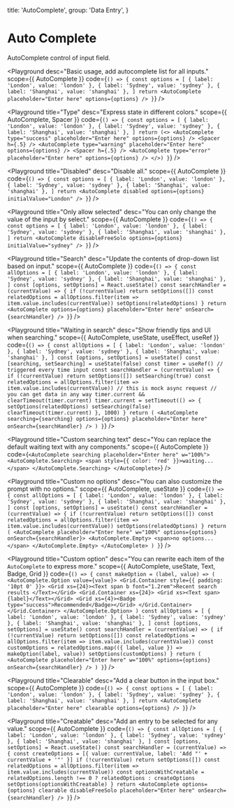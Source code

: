 
  title: 'AutoComplete',
  group: 'Data Entry',
}

# Auto Complete

AutoComplete control of input field.

<Playground
  desc="Basic usage, add autocomplete list for all inputs."
  scope={{ AutoComplete }}
  code={`
() => {
  const options = [
    { label: 'London', value: 'london' },
    { label: 'Sydney', value: 'sydney' },
    { label: 'Shanghai', value: 'shanghai' },
  ]
  return <AutoComplete placeholder="Enter here" options={options} />
}
`}
/>

<Playground
  title="Type"
  desc="Express state in different colors."
  scope={{ AutoComplete, Spacer }}
  code={`
() => {
  const options = [
    { label: 'London', value: 'london' },
    { label: 'Sydney', value: 'sydney' },
    { label: 'Shanghai', value: 'shanghai' },
  ]
  return (<>
    <AutoComplete type="success" placeholder="Enter here" options={options} />
    <Spacer h={.5} />
    <AutoComplete type="warning" placeholder="Enter here" options={options} />
    <Spacer h={.5} />
    <AutoComplete type="error" placeholder="Enter here" options={options} />
  </>)
}
`}
/>

<Playground
  title="Disabled"
  desc="Disable all."
  scope={{ AutoComplete }}
  code={`
() => {
  const options = [
    { label: 'London', value: 'london' },
    { label: 'Sydney', value: 'sydney' },
    { label: 'Shanghai', value: 'shanghai' },
  ]
  return <AutoComplete disabled options={options} initialValue="London" />
}
`}
/>

<Playground
  title="Only allow selected"
  desc="You can only change the value of the input by select."
  scope={{ AutoComplete }}
  code={`
() => {
  const options = [
    { label: 'London', value: 'london' },
    { label: 'Sydney', value: 'sydney' },
    { label: 'Shanghai', value: 'shanghai' },
  ]
  return <AutoComplete disableFreeSolo options={options} initialValue="sydney" />
}
`}
/>

<Playground
  title="Search"
  desc="Update the contents of drop-down list based on input."
  scope={{ AutoComplete }}
  code={`
() => {
  const allOptions = [
    { label: 'London', value: 'london' },
    { label: 'Sydney', value: 'sydney' },
    { label: 'Shanghai', value: 'shanghai' },
  ]
  const [options, setOptions] = React.useState()
  const searchHandler = (currentValue) => {
    if (!currentValue) return setOptions([])
    const relatedOptions = allOptions.filter(item => item.value.includes(currentValue))
    setOptions(relatedOptions)
  }
  return <AutoComplete options={options} placeholder="Enter here" onSearch={searchHandler} />
}
`}
/>

<Playground
  title="Waiting in search"
  desc="Show friendly tips and UI when searching."
  scope={{ AutoComplete, useState, useEffect, useRef }}
  code={`
() => {
  const allOptions = [
    { label: 'London', value: 'london' },
    { label: 'Sydney', value: 'sydney' },
    { label: 'Shanghai', value: 'shanghai' },
  ]
  const [options, setOptions] = useState()
  const [searching, setSearching] = useState(false)
  const timer = useRef()
  // triggered every time input
  const searchHandler = (currentValue) => {
    if (!currentValue) return setOptions([])
    setSearching(true)
    const relatedOptions = allOptions.filter(item => item.value.includes(currentValue))
    // this is mock async request
    // you can get data in any way
    timer.current && clearTimeout(timer.current)
    timer.current = setTimeout(() => {
      setOptions(relatedOptions)
      setSearching(false)
      clearTimeout(timer.current)
    }, 1000)
  }
  return (
    <AutoComplete searching={searching}
      options={options}
      placeholder="Enter here"
      onSearch={searchHandler} />
  )
}
`}
/>

<Playground
  title="Custom searching text"
  desc="You can replace the default waiting text with any components."
  scope={{ AutoComplete }}
  code={`
<AutoComplete searching placeholder="Enter here" w="100%">
  <AutoComplete.Searching>
    <span style={{ color: 'red' }}>waiting...</span>
  </AutoComplete.Searching>
</AutoComplete>
`}
/>

<Playground
  title="Custom no options"
  desc="You can also customize the prompt with no options."
  scope={{ AutoComplete, useState }}
  code={`
() => {
  const allOptions = [
    { label: 'London', value: 'london' },
    { label: 'Sydney', value: 'sydney' },
    { label: 'Shanghai', value: 'shanghai' },
  ]
  const [options, setOptions] = useState()
  const searchHandler = (currentValue) => {
    if (!currentValue) return setOptions([])
    const relatedOptions = allOptions.filter(item => item.value.includes(currentValue))
    setOptions(relatedOptions)
  }
  return (
    <AutoComplete placeholder="Enter here" w="100%" options={options} onSearch={searchHandler}>
      <AutoComplete.Empty>
        <span>no options...</span>
      </AutoComplete.Empty>
    </AutoComplete>
  )
}
`}
/>

<Playground
  title="Custom option"
  desc="You can rewrite each item of the `AutoComplete` to express more."
  scope={{ AutoComplete, useState, Text, Badge, Grid }}
  code={`
() => {
  const makeOption = (label, value) => (
    <AutoComplete.Option value={value}>
      <Grid.Container style={{ padding: '10pt 0' }}>
        <Grid xs={24}><Text span b font="1.2rem">Recent search results </Text></Grid>
        <Grid.Container xs={24}>
          <Grid xs><Text span>{label}</Text></Grid>
          <Grid xs={4}><Badge type="success">Recommended</Badge></Grid>
        </Grid.Container>
      </Grid.Container>
    </AutoComplete.Option>
  )
  const allOptions = [
    { label: 'London', value: 'london' },
    { label: 'Sydney', value: 'sydney' },
    { label: 'Shanghai', value: 'shanghai' },
  ]
  const [options, setOptions] = useState()
  const searchHandler = (currentValue) => {
    if (!currentValue) return setOptions([])
    const relatedOptions = allOptions.filter(item => item.value.includes(currentValue))
    const customOptions = relatedOptions.map(({ label, value }) => makeOption(label, value))
    setOptions(customOptions)
  }
  return (
    <AutoComplete placeholder="Enter here"
      w="100%"
      options={options}
      onSearch={searchHandler} />
  )
}
`}
/>

<Playground
  title="Clearable"
  desc="Add a clear button in the input box."
  scope={{ AutoComplete }}
  code={`
() => {
  const options = [
    { label: 'London', value: 'london' },
    { label: 'Sydney', value: 'sydney' },
    { label: 'Shanghai', value: 'shanghai' },
  ]
  return <AutoComplete placeholder="Enter here" clearable options={options} />
}
`}
/>

<Playground
  title="Creatable"
  desc="Add an entry to be selected for any value."
  scope={{ AutoComplete }}
  code={`
() => {
  const allOptions = [
    { label: 'London', value: 'london' },
    { label: 'Sydney', value: 'sydney' },
    { label: 'Shanghai', value: 'shanghai' },
  ]
  const [options, setOptions] = React.useState()
  const searchHandler = (currentValue) => {
    const createOptions = [{
      value: currentValue, label: 'Add "' + currentValue + '"'
    }]
    if (!currentValue) return setOptions([])
    const relatedOptions = allOptions.filter(item => item.value.includes(currentValue))
    const optionsWithCreatable = relatedOptions.length !== 0 ? relatedOptions : createOptions
    setOptions(optionsWithCreatable)
  }
  return <AutoComplete options={options} clearable disableFreeSolo placeholder="Enter here" onSearch={searchHandler} />
}
`}
/>

<Attributes component="AutoComplete" edit="/app/components/auto-complete.mdx"></Attributes>
